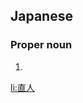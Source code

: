 ==Japanese==
{{ja-kanjitab|なお|と}}

===Proper noun===
{{ja-pos|なおと|proper}}

# {{given name|male|lang=ja|sort=なおと}}

[[li:直人]]